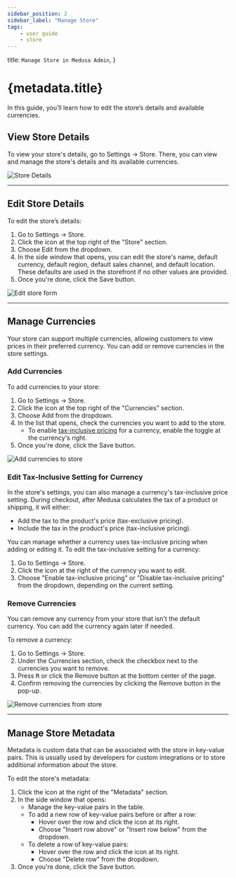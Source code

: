 ```yaml
---
sidebar_position: 2
sidebar_label: "Manage Store"
tags:
    - user guide
    - store
---
```



  title: `Manage Store in Medusa Admin`,
}

# {metadata.title}

In this guide, you’ll learn how to edit the store’s details and available currencies.

## View Store Details

To view your store's details, go to Settings → Store. There, you can view and manage the store's details and its available currencies.

![Store Details](https://res.cloudinary.com/dza7lstvk/image/upload/v1739962494/User%20Guide/Screenshot_2025-02-19_at_12.54.00_PM_eozum8.png)

---

## Edit Store Details

To edit the store’s details:

1. Go to Settings → Store.
2. Click the <InlineIcon Icon={EllipsisHorizontal} alt="three-dots" /> icon at the top right of the "Store" section.
3. Choose Edit from the dropdown.
4. In the side window that opens, you can edit the store's name, default currency, default region, default sales channel, and default location. These defaults are used in the storefront if no other values are provided.
5. Once you're done, click the Save button.

![Edit store form](https://res.cloudinary.com/dza7lstvk/image/upload/v1739962919/User%20Guide/Screenshot_2025-02-19_at_1.01.47_PM_l2zhnc.png)

---

## Manage Currencies

Your store can support multiple currencies, allowing customers to view prices in their preferred currency. You can add or remove currencies in the store settings.

### Add Currencies

To add currencies to your store:

1. Go to Settings → Store.
2. Click the <InlineIcon Icon={EllipsisHorizontal} alt="three-dots" /> icon at the top right of the "Currencies" section.
3. Choose Add from the dropdown.
4. In the list that opens, check the currencies you want to add to the store.
    - To enable [tax-inclusive pricing](#edit-tax-inclusive-setting-for-currency) for a currency, enable the toggle at the currency's right.
5. Once you're done, click the Save button.

![Add currencies to store](https://res.cloudinary.com/dza7lstvk/image/upload/v1739963867/User%20Guide/Screenshot_2025-02-19_at_1.17.37_PM_mjrxng.png)

### Edit Tax-Inclusive Setting for Currency

In the store's settings, you can also manage a currency's tax-inclusive price setting. During checkout, after Medusa calculates the tax of a product or shipping, it will either:

- Add the tax to the product's price (tax-exclusive pricing).
- Include the tax in the product's price (tax-inclusive pricing).

You can manage whether a currency uses tax-inclusive pricing when adding or editing it. To edit the tax-inclusive setting for a currency:

1. Go to Settings → Store.
2. Click the <InlineIcon Icon={EllipsisHorizontal} alt="three-dots" /> icon at the right of the currency you want to edit.
3. Choose "Enable tax-inclusive pricing" or "Disable tax-inclusive pricing" from the dropdown, depending on the current setting.

### Remove Currencies

You can remove any currency from your store that isn't the default currency. You can add the currency again later if needed.

To remove a currency:

1. Go to Settings → Store.
2. Under the Currencies section, check the checkbox next to the currencies you want to remove.
3. Press <Kbd>R</Kbd> or click the Remove button at the bottom center of the page.
4. Confirm removing the currencies by clicking the Remove button in the pop-up.

![Remove currencies from store](https://res.cloudinary.com/dza7lstvk/image/upload/v1739963798/User%20Guide/Screenshot_2025-02-19_at_1.16.17_PM_hlzti3.png)

---

## Manage Store Metadata

Metadata is custom data that can be associated with the store in key-value pairs. This is usually used by developers for custom integrations or to store additional information about the store.

To edit the store's metadata:

1. Click the <InlineIcon Icon={ArrowUpRightOnBox} alt="arrow" /> icon at the right of the "Metadata" section.
2. In the side window that opens:
    - Manage the key-value pairs in the table.
    - To add a new row of key-value pairs before or after a row:
        - Hover over the row and click the <InlineIcon Icon={EllipsisVertical} alt="three-dots" /> icon at its right.
        - Choose "Insert row above" or "Insert row below" from the dropdown.
    - To delete a row of key-value pairs:
        - Hover over the row and click the <InlineIcon Icon={EllipsisVertical} alt="three-dots" /> icon at its right.
        - Choose "Delete row" from the dropdown.
3. Once you're done, click the Save button.
